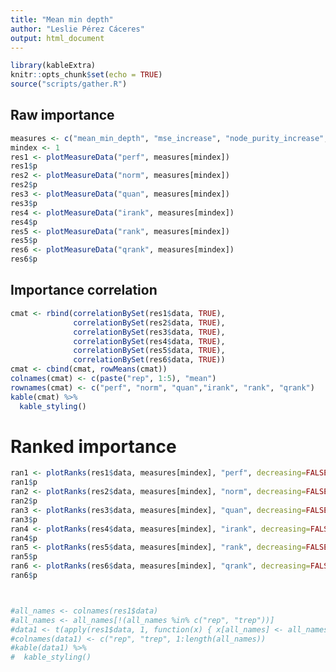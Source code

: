 ```yaml
---
title: "Mean min depth"
author: "Leslie Pérez Cáceres"
output: html_document
---
```


```r
library(kableExtra)
knitr::opts_chunk$set(echo = TRUE)
source("scripts/gather.R")
```

## Raw importance 

```r
measures <- c("mean_min_depth", "mse_increase", "node_purity_increase", "times_a_root", "no_of_nodes")
mindex <- 1
res1 <- plotMeasureData("perf", measures[mindex])
res1$p
res2 <- plotMeasureData("norm", measures[mindex])
res2$p
res3 <- plotMeasureData("quan", measures[mindex])
res3$p
res4 <- plotMeasureData("irank", measures[mindex])
res4$p
res5 <- plotMeasureData("rank", measures[mindex])
res5$p
res6 <- plotMeasureData("qrank", measures[mindex])
res6$p
```


## Importance correlation
```r
cmat <- rbind(correlationBySet(res1$data, TRUE),
              correlationBySet(res2$data, TRUE),
              correlationBySet(res3$data, TRUE),
              correlationBySet(res4$data, TRUE),
              correlationBySet(res5$data, TRUE),
              correlationBySet(res6$data, TRUE))
cmat <- cbind(cmat, rowMeans(cmat))
colnames(cmat) <- c(paste("rep", 1:5), "mean")
rownames(cmat) <- c("perf", "norm", "quan","irank", "rank", "qrank")
kable(cmat) %>%
  kable_styling() 

```


# Ranked importance


```r
ran1 <- plotRanks(res1$data, measures[mindex], "perf", decreasing=FALSE)
ran1$p
ran2 <- plotRanks(res2$data, measures[mindex], "norm", decreasing=FALSE)
ran2$p
ran3 <- plotRanks(res3$data, measures[mindex], "quan", decreasing=FALSE)
ran3$p
ran4 <- plotRanks(res4$data, measures[mindex], "irank", decreasing=FALSE)
ran4$p
ran5 <- plotRanks(res5$data, measures[mindex], "rank", decreasing=FALSE)
ran5$p
ran6 <- plotRanks(res6$data, measures[mindex], "qrank", decreasing=FALSE)
ran6$p



#all_names <- colnames(res1$data)
#all_names <- all_names[!(all_names %in% c("rep", "trep"))]
#data1 <- t(apply(res1$data, 1, function(x) { x[all_names] <- all_names[order(x[all_names])]; return(x) }))
#colnames(data1) <- c("rep", "trep", 1:length(all_names))
#kable(data1) %>%
#  kable_styling()     

```
